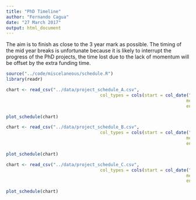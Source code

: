 ```yaml
---
title: "PhD Timeline"
author: "Fernando Cagua"
date: "27 March 2017"
output: html_document
---
```


The aim is to finish as close to the 3 year mark as possible. The timing of the mid year breaks is unfortunate because it is likely to interrupt the progress of the PhD projects, the time lost due to the lack of momentum will be offset by the extra funding time. 

```r
source("../code/miscelaneous/schedule.R")
library(readr)

chart <- read_csv("../data/project_schedule_A.csv", 
									col_types = cols(start = col_date("%d/%m/%y"),
																	 mean = col_date("%d/%m/%y"),
																	 end = col_date("%d/%m/%y")))

plot_schedule(chart)
```

```r
chart <- read_csv("../data/project_schedule_B.csv", 
									col_types = cols(start = col_date("%d/%m/%y"),
																	 mean = col_date("%d/%m/%y"),
																	 end = col_date("%d/%m/%y")))

plot_schedule(chart)
```

```r
chart <- read_csv("../data/project_schedule_C.csv", 
									col_types = cols(start = col_date("%d/%m/%y"),
																	 mean = col_date("%d/%m/%y"),
																	 end = col_date("%d/%m/%y")))

plot_schedule(chart)
```